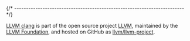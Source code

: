 
{/* ------------------------------------------------------------------------ */}

[LLVM clang](https://clang.llvm.org) is part of the open source project
[LLVM](https://llvm.org), maintained by the
[LLVM Foundation](https://foundation.llvm.org/), and
hosted on GitHub as
[llvm/llvm-project](https://github.com/llvm/llvm-project).
